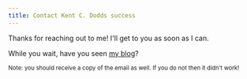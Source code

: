 ```yaml
---
title: Contact Kent C. Dodds success
---
```


Thanks for reaching out to me! I'll get to you as soon as I can.

While you wait, have you seen [my blog](/blog)?

<small>
  Note: you should receive a copy of the email as well. If you do not then it
  didn't work!
</small>
